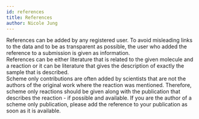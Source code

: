 ```yaml
---
id: references
title: References
author: Nicole Jung
---
```


References can be added by any registered user. To avoid misleading links to the data and to be as transparent as possible, the user who added the reference to a submission is given as information.  
References can be either literature that is related to the given molecule and a reaction or it can be literature that gives the description of exactly the sample that is described.  
Scheme only contributions are often added by scientists that are not the authors of the original work where the reaction was mentioned. Therefore, scheme only reactions should be given along with the publication that describes the reaction - if possible <!--truncate-->and available. If you are the author of a scheme only publication, please add the reference to your publication as soon as it is available.
